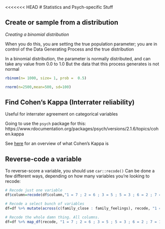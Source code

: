 <<<<<<< HEAD
# Statistics and Psych-specific Stuff


## Create or sample from a distribution

*Creating a binomial distribution*

When you do this, you are setting the true population parameter; you are in control of the Data Generating Process and the true distribution

In a binomial distribution, the parameter is normally distributed, and can take any value from 0.0 to 1.0
But the data that this process generates is not normal
```r
rbinom(n= 1000, size= 1, prob =  0.5)

rnorm(n=2500,mean=500, sd=100)
```


## Find Cohen's Kappa (Interrater reliability)

Useful for interrater agreement on categorical variables

Going to use the `psych` package for this:
https://www.rdocumentation.org/packages/psych/versions/2.1.6/topics/cohen.kappa

See [here](https://www.statisticshowto.com/cohens-kappa-statistic/) for an overview of what Cohen's Kappa is



## Reverse-code a variable

To reverse-score a variable, you should use `car::recode()`
Can be done a few different ways, depending on how many variables you're looking to recode:

```r

# Recode just one variable
df$column=recode(df$column,"1 = 7 ; 2 = 6 ; 3 = 5 ; 5 = 3 ; 6 = 2 ; 7 = 1")

# Recode a select bunch of variables
df=df %>% mutate(across(c(family_close : family_feelings), recode, "1 = 7 ; 2 = 6 ; 3 = 5 ; 5 = 3 ; 6 = 2 ; 7 = 1"))

# Recode the whole damn thing. All columns.
df=df %>% map_df(recode, "1 = 7 ; 2 = 6 ; 3 = 5 ; 5 = 3 ; 6 = 2 ; 7 = 1")
```



